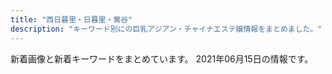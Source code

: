 ```yaml
---
title: "西日暮里・日暮里・鶯谷"
description: "キーワード別にの巨乳アジアン・チャイナエステ嬢情報をまとめました。"
---
```


新着画像と新着キーワードをまとめています。
2021年06月15日の情報です。

<DmmAffiliateIns />
<KeywordTable
  shops={
    [
    {
        "img_links": [
            "https://www.sofia-est.com/img/what/coupon202009.png",
            "https://www.sofia-est.com/img/girl/main/s113_1.jpg",
            "https://www.sofia-est.com/img/girl/thumb/s100_1.jpg",
            "https://www.sofia-est.com/img/girl/list/s108_list.jpg",
            "https://www.sofia-est.com/img/top/topslide20141211.jpg",
            "https://www.sofia-est.com/img/girl/main/s94_1.jpg",
            "https://www.sofia-est.com/img/material/mob_t5.jpg",
            "https://www.sofia-est.com/img/girl/list/s55_list.jpg",
            "https://www.sofia-est.com/img/girl/thumb/s105_2.jpg",
            "https://www.sofia-est.com/img/material/gm4_rollout.png",
            "https://www.sofia-est.com/img/material/mobileqr.png",
            "https://www.sofia-est.com/img/girl/thumb/s81_4.jpg",
            "https://www.sofia-est.com/img/material/hosi5.png",
            "https://www.sofia-est.com/img/girl/thumb/s105_3.jpg",
            "https://www.sofia-est.com/img/girl/list/s113_list.jpg",
            "https://www.sofia-est.com/img/girl/list/s97_list.jpg",
            "https://www.sofia-est.com/img/girl/thumb/s84_1.jpg",
            "https://www.sofia-est.com/img/material/sd_rt_btn.png",
            "https://www.sofia-est.com/img/girl/thumb/s99_1.jpg",
            "https://www.sofia-est.com/img/material/mob_m1_rev1.jpg",
            "https://www.sofia-est.com/img/material/movieicon.png",
            "https://www.sofia-est.com/img/girl/list/s92_list.jpg",
            "https://www.sofia-est.com/img/girl/list/s100_list.jpg",
            "https://www.sofia-est.com/img/material/course_tanta1.png",
            "https://www.sofia-est.com/img/material/noimg_thumb.jpg",
            "https://www.sofia-est.com/img/girl/main/s105_1.jpg",
            "https://www.sofia-est.com/img/girl/list/s94_list.jpg",
            "https://www.sofia-est.com/img/material/coursepoint_rev2.png",
            "https://www.sofia-est.com/img/girl/thumb/s105_5.jpg",
            "https://www.sofia-est.com/img/material/page2_subt1.png",
            "https://www.sofia-est.com/img/material/yakusoku.png",
            "https://www.sofia-est.com/img/girl/thumb/s99_2.jpg",
            "https://www.sofia-est.com/img/material/photo6.jpg",
            "https://www.sofia-est.com/img/girl/thumb/s81_1.jpg",
            "https://www.sofia-est.com/img/material/page6_subt2.png",
            "https://www.sofia-est.com/img/material/mob_m5.jpg",
            "https://www.sofia-est.com/img/girl/list/s81_list.jpg",
            "https://www.sofia-est.com/img/material/gm1_rollout.png",
            "https://www.sofia-est.com/img/girl/list/s106_list.jpg",
            "https://www.sofia-est.com/img/material/top_camp.png",
            "https://www.sofia-est.com/img/girl/main/s89_1.jpg",
            "https://www.sofia-est.com/img/material/movie20141210.jpg",
            "https://www.sofia-est.com/img/girl/thumb/s113_2.jpg",
            "https://www.sofia-est.com/img/material/page6_subt1.png",
            "https://www.sofia-est.com/img/material/pagetop_rollout.png",
            "https://www.sofia-est.com/img/girl/pickup/pickup20200111122329.jpg",
            "https://www.sofia-est.com/img/girl/list/s89_list.jpg",
            "https://www.sofia-est.com/img/girl/thumb/s108_2.jpg",
            "https://www.sofia-est.com/img/girl/thumb/s81_3.jpg",
            "https://www.sofia-est.com/img/material/movie_left_yaji.png",
            "https://www.sofia-est.com/img/material/photo2.jpg",
            "https://www.sofia-est.com/img/material/page5_subt1.png",
            "https://www.sofia-est.com/img/girl/thumb/s108_3.jpg",
            "https://www.sofia-est.com/img/material/top_newface.png",
            "https://www.sofia-est.com/img/material/page7_subt1.png",
            "https://www.sofia-est.com/img/girl/pickup/pickup20191220093702.jpg",
            "https://www.sofia-est.com/img/material/noimg_b.jpg",
            "https://www.sofia-est.com/img/material/page8_subt2.png",
            "https://www.sofia-est.com/img/material/doublecourse_rev1.png",
            "https://www.sofia-est.com/img/girl/thumb/s92_1.jpg",
            "https://www.sofia-est.com/img/material/page3_1_subt1.png",
            "https://www.sofia-est.com/img/material/mob_t2.jpg",
            "https://www.sofia-est.com/img/material/mob_t3.jpg",
            "https://www.sofia-est.com/img/girl/thumb/s97_1.jpg",
            "https://www.sofia-est.com/img/girl/pickup/pickup20191220093623.jpg",
            "https://www.sofia-est.com/img/material/page3_1_subt2.png",
            "https://www.sofia-est.com/img/material/mob_t4.jpg",
            "https://www.sofia-est.com/img/material/page8_subt1.png",
            "https://www.sofia-est.com/img/material/mob_t1.jpg",
            "https://www.sofia-est.com/img/girl/list/s84_list.jpg",
            "https://www.sofia-est.com/img/material/gm5_rollout.png",
            "https://www.sofia-est.com/img/girl/thumb/s105_1.jpg",
            "https://www.sofia-est.com/img/material/page4_subt2.png",
            "https://www.sofia-est.com/img/material/top_news.png",
            "https://www.sofia-est.com/img/material/top_infomation.png",
            "https://www.sofia-est.com/img/material/page5_subt2.png",
            "https://www.sofia-est.com/img/material/top_about.png",
            "https://www.sofia-est.com/img/girl/thumb/s106_1.jpg",
            "https://www.sofia-est.com/img/material/top_kodawari.png",
            "https://www.sofia-est.com/img/material/iph.png",
            "https://www.sofia-est.com/img/material/photo3.jpg",
            "https://www.sofia-est.com/img/material/mob_m2_rev1.jpg",
            "https://www.sofia-est.com/img/material/page3_subt1.png",
            "https://www.sofia-est.com/img/girl/main/s97_1.jpg",
            "https://www.sofia-est.com/img/material/photo4.jpg",
            "https://www.sofia-est.com/img/girl/list/s111_list.jpg",
            "https://www.sofia-est.com/img/material/photo7.jpg",
            "https://www.sofia-est.com/img/girl/thumb/s108_1.jpg",
            "https://www.sofia-est.com/img/girl/thumb/s81_5.jpg",
            "https://www.sofia-est.com/img/material/mob_m3_rev1.jpg",
            "https://www.sofia-est.com/img/girl/main/s99_1.jpg",
            "https://www.sofia-est.com/img/material/courseoption_rev1.png",
            "https://www.sofia-est.com/img/material/photo1.jpg",
            "https://www.sofia-est.com/img/material/photobig.jpg",
            "https://www.sofia-est.com/img/girl/mobilepickup/mobilepickup20200302124127.jpg",
            "https://www.sofia-est.com/img/material/gm6_rollout.png",
            "https://www.sofia-est.com/img/girl/thumb/s113_1.jpg",
            "https://www.sofia-est.com/img/girl/thumb/s56_2.jpg",
            "https://www.sofia-est.com/img/girl/main/s108_1.jpg",
            "https://www.sofia-est.com/img/girl/main/s56_1.jpg",
            "https://www.sofia-est.com/img/girl/thumb/s94_1.jpg",
            "https://www.sofia-est.com/img/girl/main/s81_1.jpg",
            "https://www.sofia-est.com/img/material/top_movie.png",
            "https://www.sofia-est.com/img/girl/thumb/s89_1.jpg",
            "https://www.sofia-est.com/img/girl/thumb/s56_1.jpg",
            "https://www.sofia-est.com/img/girl/pickup/pickup20190509222453.jpg",
            "https://www.sofia-est.com/img/material/page4_subt1.png",
            "https://www.sofia-est.com/img/girl/thumb/s81_2.jpg",
            "https://www.sofia-est.com/img/material/gm2_rollout.png",
            "https://www.sofia-est.com/img/girl/thumb/s97_2.jpg",
            "https://www.sofia-est.com/img/material/top_kodawariimg1.jpg",
            "https://www.sofia-est.com/img/banner/koko_120x60.png",
            "https://www.sofia-est.com/img/girl/thumb/s94_2.jpg",
            "https://www.sofia-est.com/img/top/topslide20141210.jpg",
            "https://www.sofia-est.com/img/material/gm3_rollout.png",
            "https://www.sofia-est.com/img/material/photo8.jpg",
            "https://www.sofia-est.com/img/girl/thumb/s105_4.jpg",
            "https://www.sofia-est.com/img/material/noimg_m.jpg",
            "https://www.sofia-est.com/img/material/top_twitter.png",
            "https://www.sofia-est.com/img/girl/list/s56_list.jpg",
            "https://www.sofia-est.com/img/material/movie_right_yaji.png",
            "https://www.sofia-est.com/img/girl/thumb/s55_1.jpg",
            "https://www.sofia-est.com/img/girl/list/s99_list.jpg",
            "https://www.sofia-est.com/img/material/page6_subt3.png",
            "https://www.sofia-est.com/img/material/mob_youtube.png",
            "https://www.sofia-est.com/img/material/mob_m4.jpg",
            "https://www.sofia-est.com/img/girl/thumb/s89_2.jpg",
            "https://www.sofia-est.com/img/material/photo5.jpg",
            "https://www.sofia-est.com/img/material/phototxt.jpg",
            "https://www.sofia-est.com/img/material/course_tanta2.png",
            "https://www.sofia-est.com/img/girl/list/s105_list.jpg",
            "https://www.sofia-est.com/img/top/topslide20150918.jpg",
            "https://www.sofia-est.com/img/material/top_pickup.png"
        ],
        "name": "\u30bd\u30d5\u30a3\u30a2",
        "station": "JR\u65e5\u66ae\u91cc\u99c5\u5357\u53e3",
        "keywords": {
            "\u30c0\u30a4\u30ca\u30de\u30a4\u30c8": 1,
            "\u30bb\u30af\u30b7\u30fc": 34,
            "G": 2
        },
        "url": "https://www.sofia-est.com/"
    },
    {
        "name": "\u706f\u308a\u5c4b",
        "station": "JR\u897f\u65e5\u66ae\u91cc\u99c5",
        "keywords": {
            "C": 1,
            "86": 9,
            "87": 2,
            "E": 1,
            "84": 2,
            "D": 12,
            "85": 1
        },
        "img_links": [
            "http://chou.ies.bz/photos/sites/85/2021/05/2021051201142065.jpg",
            "http://chou.ies.bz/photos/sites/85/2019/07/2019070106333414.jpg",
            "http://chou.ies.bz/photos/sites/85/2019/07/2019070509385227.jpg",
            "http://chou.ies.bz/photos/sites/85/2020/12/2020121802483415.jpg",
            "http://chou.ies.bz/photos/sites/85/2019/07/2019070106320474.jpg",
            "http://chou.ies.bz/images/s3.png",
            "http://chou.ies.bz/photos/sites/85/2020/10/2020100610383828.jpg",
            "http://chou.ies.bz/images/s_pick.png",
            "http://chou.ies.bz/images/top.png",
            "http://chou.ies.bz/images/n1.jpg",
            "http://chou.ies.bz/photos/sites/85/2019/07/2019070106330942.jpg",
            "http://chou.ies.bz/images/s1.png",
            "http://chou.ies.bz/images/s_news.png",
            "http://chou.ies.bz/photos/sites/85/2020/10/2020100610370157.jpg",
            "http://chou.ies.bz/images/s_staff.jpg",
            "http://chou.ies.bz/photos/sites/85/2020/12/2020120204150858.jpg",
            "http://chou.ies.bz/images/s_link.png",
            "http://chou.ies.bz/images/n3.png",
            "http://chou.ies.bz/images/mobile.png",
            "http://chou.ies.bz/photos/sites/85/2021/04/2021042710033582.jpg",
            "http://chou.ies.bz/photos/sites/85/2019/12/2019120602315853.jpg",
            "http://chou.ies.bz/photos/sites/85/2021/06/2021060901285023.jpg",
            "http://chou.ies.bz/photos/sites/85/2020/12/2020120204265615.jpg",
            "http://chou.ies.bz/photos/sites/85/2019/07/2019070106340260.jpg",
            "http://chou.ies.bz/photos/sites/85/2019/06/2019062803491517.jpg"
        ],
        "url": "http://chou.ies.bz/"
    },
    {
        "name": "\u548c\u5408 \u308f\u3054\u3046",
        "img_links": [
            "http://esthe-aroma.red/images/precau.png",
            "http://esthe-aroma.red/images/news.png",
            "http://esthe-aroma.red/images/cg09.jpg",
            "http://esthe-aroma.red/images/rec.png",
            "http://esthe-aroma.red/images/r4.jpg",
            "http://esthe-aroma.red/link/menlog.jpg",
            "http://esthe-aroma.red/images/cg01.jpg",
            "http://esthe-aroma.red/images/cg07.jpg",
            "http://esthe-aroma.red/images/cg08.jpg",
            "http://esthe-aroma.red/images/staff_s.png",
            "http://esthe-aroma.red/images/r1.jpg",
            "http://esthe-aroma.red/images/cg03.jpg",
            "http://esthe-aroma.red/images/cg06.jpg",
            "http://esthe-aroma.red/images/sruru.jpg",
            "http://esthe-aroma.red/images/cg10.jpg",
            "http://esthe-aroma.red/images/imm.jpg",
            "http://esthe-aroma.red/images/r2.jpg",
            "http://esthe-aroma.red/images/kan.jpg",
            "http://esthe-aroma.red/images/top.png",
            "http://esthe-aroma.red/images/cg02.jpg",
            "http://esthe-aroma.red/images/r3.jpg",
            "http://esthe-aroma.red/images/cg04.jpg",
            "http://esthe-aroma.red/images/evetop.png"
        ],
        "url": "http://esthe-aroma.red/",
        "keywords": {
            "D": 8,
            "E": 1,
            "86": 9
        },
        "station": "JR\u65e5\u66ae\u91cc\u99c5\u6771\u53e3"
    },
    {
        "img_links": [
            "http://onkyoukou.tyo.cm/images/face_bj.jpg",
            "http://onkyoukou.tyo.cm/photos/sites/88/2017/03/staff1.jpg",
            "http://onkyoukou.tyo.cm/images/s_pick.jpg",
            "http://onkyoukou.tyo.cm/images/mobile.jpg",
            "http://onkyoukou.tyo.cm/images/n3.jpg",
            "http://onkyoukou.tyo.cm/photos/sites/88/2017/03/staff4.jpg",
            "http://onkyoukou.tyo.cm/images/line.jpg",
            "http://onkyoukou.tyo.cm/images/face_bj3.jpg",
            "http://onkyoukou.tyo.cm/images/s_staff1.jpg",
            "http://onkyoukou.tyo.cm/images/n1.jpg",
            "http://onkyoukou.tyo.cm/images/acc3.jpg",
            "http://onkyoukou.tyo.cm/images/s_face.jpg",
            "http://onkyoukou.tyo.cm/images/s_news.jpg",
            "http://onkyoukou.tyo.cm/photos/sites/88/2017/03/staff2.jpg",
            "http://onkyoukou.tyo.cm/images/nbj1.jpg",
            "http://onkyoukou.tyo.cm/images/acc2.jpg",
            "http://onkyoukou.tyo.cm/images/top.png",
            "http://onkyoukou.tyo.cm/photos/sites/88/2020/03/2020030111163079.jpg",
            "http://onkyoukou.tyo.cm/images/nbj3.jpg",
            "http://onkyoukou.tyo.cm/images/acc1.jpg",
            "http://onkyoukou.tyo.cm/images/s_link.jpg",
            "http://onkyoukou.tyo.cm/images/s_mobile.jpg",
            "http://onkyoukou.tyo.cm/images/s_staff.jpg"
        ],
        "url": "http://onkyoukou.tyo.cm/",
        "keywords": {
            "87": 3,
            "86": 3,
            "88": 6,
            "C": 13
        },
        "name": "\u6e29\u99a8\u6e2f-\u304a\u3093\u304d\u3087\u3046\u3053\u3046-",
        "station": "JR\u897f\u65e5\u66ae\u91cc\u99c5"
    },
    {
        "url": "http://momo.tyo.cm/",
        "name": "\u6843",
        "station": "JR\u65e5\u66ae\u91cc\u99c5\u5357\u53e3",
        "img_links": [
            "http://momo.tyo.cm/images/tit02.png",
            "http://momo.tyo.cm/images/nav_link05.png",
            "http://momo.tyo.cm/images/tit_com03.png",
            "http://momo.tyo.cm/photos/sites/53/2021/02/2021021607405882.jpg",
            "http://momo.tyo.cm/images/bg_pick.png",
            "http://momo.tyo.cm/images/news.png",
            "http://momo.tyo.cm/photos/sites/53/2021/02/2021021607405658.jpg",
            "http://momo.tyo.cm/images/tit_staff.png",
            "http://momo.tyo.cm/images/tit04.png",
            "http://momo.tyo.cm/images/tit01.png",
            "http://momo.tyo.cm/images/tit_com01.png",
            "http://momo.tyo.cm/images/pagetop.png",
            "http://momo.tyo.cm/images/tit_com02.png",
            "http://momo.tyo.cm/images/tit_com.png",
            "http://momo.tyo.cm/images/border02.png",
            "http://momo.tyo.cm/images/nav_link01.png",
            "http://momo.tyo.cm/images/tit_link01.png",
            "http://momo.tyo.cm/images/nav_link02.png",
            "http://momo.tyo.cm/images/top_slider01.jpg",
            "http://momo.tyo.cm/photos/sites/53/2021/02/2021021607405730.jpg",
            "http://momo.tyo.cm/images/nav_link04.png",
            "http://momo.tyo.cm/images/tit_com05.png",
            "http://momo.tyo.cm/images/nav_link06.png",
            "http://momo.tyo.cm/images/top_slider02.jpg",
            "http://momo.tyo.cm/images/tit03.png",
            "http://momo.tyo.cm/images/tit_com04.png",
            "http://momo.tyo.cm/images/nav_link03.png",
            "http://momo.tyo.cm/photos/sites/53/2021/02/2021021607405578.jpg",
            "http://momo.tyo.cm/images/border01.png",
            "http://momo.tyo.cm/images/tit05.png"
        ],
        "keywords": {
            "86": 15,
            "D": 20,
            "85": 5
        }
    },
    {
        "url": "http://vineryu.xyz/",
        "img_links": [
            "http://vineryu.xyz/uploads/210603/1-210603092541234.jpg",
            "http://vineryu.xyz/uploads/210603/1-210603093435K6.jpg",
            "http://vineryu.xyz/picture/photo01.jpg",
            "http://vineryu.xyz/picture/photo03.jpg",
            "http://vineryu.xyz/uploads/210603/1-21060309341O93.jpg",
            "http://vineryu.xyz/uploads/210608/1-21060Q64509648.jpg",
            "http://vineryu.xyz/uploads/210608/1-21060Q64635522.jpg",
            "http://vineryu.xyz/uploads/210608/1-21060Q6464E40.jpg",
            "http://vineryu.xyz/picture/fla.jpg",
            "http://vineryu.xyz/uploads/210603/1-21060309354I30.jpg",
            "http://vineryu.xyz/uploads/210603/1-210603093535919.jpg",
            "http://vineryu.xyz/uploads/210603/1-2106030925294Y.jpg",
            "http://vineryu.xyz/uploads/210603/1-210603093516146.jpg",
            "http://vineryu.xyz/picture/photo02.jpg",
            "http://vineryu.xyz/uploads/210603/1-210603093505U9.jpg",
            "http://vineryu.xyz/uploads/210603/1-21060309344H02.jpg",
            "http://vineryu.xyz/uploads/210608/1-21060Q64523591.jpg",
            "http://vineryu.xyz/picture/photo04.jpg",
            "http://vineryu.xyz/uploads/210603/1-21060309335L40.jpg"
        ],
        "station": "JR\u65e5\u66ae\u91cc\u99c5\u6771\u53e3",
        "keywords": {
            "\u4e73": 2
        },
        "name": "\u304a\u3072\u3081"
    },
    {
        "img_links": [
            "http://www.minopom.xyz/uploads/allimg/210410/1-210410145124148.jpg",
            "http://minopom.xyz/uploads/210419/1-21041914162C16.jpg",
            "http://www.minopom.xyz/picture/head.jpg",
            "http://minopom.xyz/uploads/210406/1-2104061433121E.jpg",
            "http://minopom.xyz/uploads/210430/1-2104301Q63S18.jpg",
            "http://minopom.xyz/picture/room1.jpg",
            "http://www.minopom.xyz/uploads/allimg/210410/1-210410145204C9.jpg",
            "http://minopom.xyz/uploads/allimg/210410/1-210410144U4934.jpg",
            "http://minopom.xyz/picture/room2.jpg",
            "http://minopom.xyz/picture/head.jpg",
            "http://minopom.xyz/picture/room3.jpg",
            "http://www.minopom.xyz/picture/totop_04.png",
            "http://minopom.xyz/uploads/allimg/210410/1-21041014500NX.jpg",
            "http://minopom.xyz/uploads/210406/1-210406143244C2.jpg",
            "http://www.minopom.xyz/picture/img.site-builder.jpg",
            "http://minopom.xyz/uploads/allimg/210410/1-21041014413S64.jpg",
            "http://minopom.xyz/uploads/allimg/210406/1-21040614313L45.jpg",
            "http://minopom.xyz/uploads/210406/1-210406143111G0.jpg",
            "http://minopom.xyz/uploads/allimg/210410/1-21041014450GC.jpg",
            "http://minopom.xyz/picture/img.site-builder.jpg",
            "http://www.minopom.xyz/uploads/allimg/210410/1-210410144PY50.jpg",
            "http://www.minopom.xyz/uploads/allimg/210410/1-210410144U4934.jpg",
            "http://minopom.xyz/uploads/allimg/210410/1-210410144PY50.jpg",
            "http://minopom.xyz/uploads/allimg/210410/1-2104101450455A.jpg",
            "http://www.minopom.xyz/uploads/allimg/210410/1-21041014500NX.jpg",
            "http://minopom.xyz/uploads/allimg/210410/1-210410144323118.jpg",
            "http://minopom.xyz/uploads/allimg/210410/1-210410145124148.jpg",
            "http://minopom.xyz/uploads/allimg/210410/1-210410145204C9.jpg",
            "http://minopom.xyz/picture/totop_04.png",
            "http://www.minopom.xyz/uploads/allimg/210410/1-2104101450455A.jpg",
            "http://www.minopom.xyz/uploads/allimg/210410/1-21041014413S64.jpg"
        ],
        "name": "\u30ed\u30fc\u30ba",
        "url": "http://minopom.xyz/",
        "station": "JR\u7530\u7aef\u99c5",
        "keywords": {
            "\u4e73": 3
        }
    },
    {
        "name": "\u3082\u307f\u306e\u6728",
        "keywords": {
            "87": 8,
            "86": 8,
            "E": 4,
            "85": 12,
            "C": 16,
            "83": 4,
            "D": 28
        },
        "station": "\u753a\u5c4b\u99c51\u756a\u51fa\u53e3",
        "img_links": [
            "https://mominoki.tyo.ac/images/themes/pink/s_link.png",
            "https://mominoki.tyo.ac/photos/sites/41/2020/09/2020092804344859.jpg",
            "https://mominoki.tyo.ac/photos/sites/41/2020/11/2020111401222038.jpg",
            "https://mominoki.tyo.ac/images/themes/pink/no1.png",
            "https://mominoki.tyo.ac/images/themes/pink/line.png",
            "https://mominoki.tyo.ac/photos/sites/41/2021/06/202106070158042.jpg",
            "https://mominoki.tyo.ac/photos/sites/41/2020/09/2020092810535583.jpg",
            "https://mominoki.tyo.ac/images/themes/pink/s_staff.png",
            "https://mominoki.tyo.ac/images/room3.jpg",
            "https://mominoki.tyo.ac/images/themes/pink/s_ranking.png",
            "https://mominoki.tyo.ac/images/themes/pink/s_news.png",
            "https://mominoki.tyo.ac/images/themes/pink/s_newface.png",
            "https://mominoki.tyo.ac/images/room2.jpg",
            "https://mominoki.tyo.ac/images/themes/pink/r3.jpg",
            "https://mominoki.tyo.ac/photos/sites/41/2020/09/2020092804344656.jpg",
            "https://mominoki.tyo.ac/photos/sites/41/2020/09/2020092804344750.jpg",
            "https://mominoki.tyo.ac/photos/sites/41/2021/03/202103150747058.jpg",
            "https://mominoki.tyo.ac/photos/sites/41/2021/03/202103150746598.jpg",
            "https://mominoki.tyo.ac/photos/sites/41/2020/09/2020092801595154.jpg",
            "https://mominoki.tyo.ac/images/room4.jpg",
            "https://mominoki.tyo.ac/images/themes/pink/s_pickup.png",
            "https://mominoki.tyo.ac/images/themes/pink/mobile.jpg",
            "https://mominoki.tyo.ac/images/themes/pink/no2.png",
            "https://mominoki.tyo.ac/images/room1.jpg"
        ],
        "url": "https://mominoki.tyo.ac/"
    },
    {
        "station": "JR\u65e5\u66ae\u91cc\u99c5",
        "keywords": {},
        "img_links": [
            "http://www.night.ne.jp/nightnet/img/3.jpg",
            "http://www.night.ne.jp/tokyo/hayasi/img/view_5.jpg",
            "http://www.night.ne.jp/nightnet/img/16.jpg",
            "http://www.night.ne.jp/nightnet/img/12a.jpg",
            "http://www.night.ne.jp/nightnet/img/4.jpg",
            "http://www.night.ne.jp/nightnet/img/10.jpg",
            "http://www.night.ne.jp/nightnet/img/17.jpg",
            "http://www.night.ne.jp/tokyo/hayasi/img/view_3.jpg",
            "http://www.night.ne.jp/tokyo/hayasi/img/view_6.jpg",
            "http://www.night.ne.jp/nightnet/img/9.jpg",
            "http://www.night.ne.jp/nightnet/img/6.jpg",
            "http://www.night.ne.jp/nightnet/img/15.jpg",
            "http://www.night.ne.jp/nightnet/img/2.jpg",
            "http://www.night.ne.jp/_format/P/img/whats_news.jpg",
            "http://www.night.ne.jp/nightnet/img/13.jpg",
            "http://www.night.ne.jp/tokyo/hayasi/img/view_4.jpg",
            "http://www.night.ne.jp/nightnet/img/8.jpg",
            "http://www.night.ne.jp/_format/P/img/over_msg_02.jpg",
            "http://www.night.ne.jp/nightnet/img/11.jpg",
            "http://www.night.ne.jp/tokyo/hayasi/img_staff/g_7377.jpg",
            "http://www.night.ne.jp/_format/P/img/index_enter_1.jpg",
            "http://www.night.ne.jp/tokyo/hayasi/img_staff/g_7376.jpg",
            "http://www.night.ne.jp/tokyo/hayasi/img/view_2.jpg",
            "http://www.night.ne.jp/nightnet/img/7.jpg",
            "http://www.night.ne.jp/tokyo/hayasi/img/qr_code.jpg",
            "http://www.night.ne.jp/tokyo/hayasi/img/view_1.jpg",
            "http://www.night.ne.jp/tokyo/hayasi/img/index_top.jpg",
            "http://www.night.ne.jp/nightnet/img/14.jpg",
            "http://www.night.ne.jp/nightnet/img/5.jpg",
            "http://www.night.ne.jp/tokyo/hayasi/img/index_view.jpg",
            "http://www.night.ne.jp/tokyo/hayasi/img/index.jpg",
            "http://www.night.ne.jp/_format/W/img/whats_view.jpg",
            "http://www.night.ne.jp/_format/P/img/over_msg_01.jpg",
            "http://www.night.ne.jp/nightnet/img/1.jpg"
        ],
        "name": "\u6797\u30de\u30c3\u30b5\u30fc\u30b8",
        "url": "http://www.night.ne.jp/tokyo/hayasi/"
    },
    {
        "keywords": {
            "86": 19,
            "F": 3,
            "E": 6,
            "D": 47,
            "94": 3,
            "85": 15,
            "C": 19
        },
        "url": "http://www.mac-riraku106.xyz/",
        "station": "JR\u65e5\u66ae\u91cc\u99c5\u5357\u53e3",
        "img_links": [
            "http://www.mac-riraku106.xyz/uploads/200325/1-2003251H340B9.jpg",
            "http://www.mac-riraku106.xyz/static/picture/michi02.png",
            "http://www.mac-riraku106.xyz/uploads/200310/1-200310130925920.jpg",
            "http://www.mac-riraku106.xyz/uploads/190723/33-1.jpg",
            "http://www.mac-riraku106.xyz/uploads/200501/1-200501144951148.jpg",
            "http://www.mac-riraku106.xyz/uploads/190723/25-1.jpg",
            "http://www.mac-riraku106.xyz/uploads/191128/1-19112Q31009521.jpg",
            "http://www.mac-riraku106.xyz/static/picture/call.png",
            "http://www.mac-riraku106.xyz/uploads/190723/30-1.jpg",
            "http://www.mac-riraku106.xyz/uploads/190926/1-1Z926131T2408.jpg",
            "http://www.mac-riraku106.xyz/uploads/200801/1-200P1110412514.jpg",
            "http://www.mac-riraku106.xyz/uploads/190723/10-2.jpg",
            "http://www.mac-riraku106.xyz/uploads/190723/1-1.jpg",
            "http://www.mac-riraku106.xyz/uploads/200310/1-20031013091I08.jpg",
            "http://www.mac-riraku106.xyz/uploads/200501/1-200501145002a7.jpg",
            "http://www.mac-riraku106.xyz/uploads/200801/1-200P1110631926.jpg",
            "http://www.mac-riraku106.xyz/static/picture/1.jpg",
            "http://www.mac-riraku106.xyz/uploads/191128/1-19112Q3111UF.jpg",
            "http://www.mac-riraku106.xyz/uploads/190826/1-1ZR6144611E0.jpg",
            "http://www.mac-riraku106.xyz/uploads/200501/1-200501125150516.jpg",
            "http://www.mac-riraku106.xyz/uploads/191219/1-19121912423J29.jpg",
            "http://www.mac-riraku106.xyz/uploads/200608/1-20060Q0251EY.jpg",
            "http://www.mac-riraku106.xyz/uploads/191106/1-191106092T0531.jpg",
            "http://www.mac-riraku106.xyz/uploads/200501/1-200501125159161.jpg",
            "http://www.mac-riraku106.xyz/uploads/190723/34-1.jpg",
            "http://www.mac-riraku106.xyz/static/picture/top-img02.png",
            "http://www.mac-riraku106.xyz/uploads/190723/23-1.jpg",
            "http://www.mac-riraku106.xyz/uploads/190723/23-2.jpg",
            "http://www.mac-riraku106.xyz/uploads/191128/1-19112Q3102OP.jpg",
            "http://www.mac-riraku106.xyz/uploads/200818/1-200QQ554231G.jpg",
            "http://www.mac-riraku106.xyz/uploads/200801/1-200P1110A4M2.jpg",
            "http://www.mac-riraku106.xyz/uploads/200310/1-200310130Z0421.jpg",
            "http://www.mac-riraku106.xyz/uploads/190906/1-1ZZ612503C39.jpg",
            "http://www.mac-riraku106.xyz/uploads/190723/1-2.jpg",
            "http://www.mac-riraku106.xyz/uploads/200818/1-200QQ5535E92.jpg",
            "http://www.mac-riraku106.xyz/uploads/191106/1-191106092S0357.jpg",
            "http://www.mac-riraku106.xyz/static/picture/tel.png",
            "http://www.mac-riraku106.xyz/uploads/190826/1-1ZR614462Qa.jpg",
            "http://www.mac-riraku106.xyz/static/picture/michi01.png",
            "http://www.mac-riraku106.xyz/uploads/191209/1-191209123459153.jpg",
            "http://www.mac-riraku106.xyz/uploads/190906/1-1ZZ6125225A4.jpg",
            "http://www.mac-riraku106.xyz/uploads/190723/21-1.jpg",
            "http://www.mac-riraku106.xyz/uploads/191219/1-191219124141563.jpg",
            "http://www.mac-riraku106.xyz/uploads/200501/1-200501145011C2.jpg",
            "http://www.mac-riraku106.xyz/uploads/191008/1-19100Q5453V63.jpg",
            "http://www.mac-riraku106.xyz/uploads/200317/1-20031G4420c38.jpg",
            "http://www.mac-riraku106.xyz/static/picture/top-img03.png",
            "http://www.mac-riraku106.xyz/uploads/191209/1-1912091229204E.jpg",
            "http://www.mac-riraku106.xyz/uploads/191209/1-191209122ZY50.jpg",
            "http://www.mac-riraku106.xyz/uploads/190926/1-1Z926131R6102.jpg",
            "http://www.mac-riraku106.xyz/uploads/191008/1-19100Q5451M20.jpg",
            "http://www.mac-riraku106.xyz/uploads/200317/1-20031G44235R7.jpg",
            "http://www.mac-riraku106.xyz/static/picture/top-img01.png",
            "http://www.mac-riraku106.xyz/static/picture/top-img09.png",
            "http://www.mac-riraku106.xyz/uploads/200501/1-200501125251121.jpg",
            "http://www.mac-riraku106.xyz/uploads/200325/1-2003251H312V4.jpg",
            "http://www.mac-riraku106.xyz/uploads/200317/1-20031G44220J0.jpg",
            "http://www.mac-riraku106.xyz/uploads/200608/1-20060Q02506204.jpg",
            "http://www.mac-riraku106.xyz/uploads/200501/1-200501125300127.jpg",
            "http://www.mac-riraku106.xyz/uploads/190723/10-1.jpg",
            "http://www.mac-riraku106.xyz/uploads/200818/1-200QQ55415J4.jpg",
            "http://www.mac-riraku106.xyz/uploads/190723/23-3.jpg",
            "http://www.mac-riraku106.xyz/static/picture/2.jpg",
            "http://www.mac-riraku106.xyz/uploads/191106/1-191106092J62Y.jpg"
        ],
        "name": "\u306f\u305f\u3061"
    },
    {
        "name": "\u307f\u306a\u307f",
        "station": "JR\u65e5\u66ae\u91cc\u99c5\u6771\u53e3",
        "img_links": [
            "http://www.es-minami.com/images/pick_staff6.jpg",
            "http://es-minami.com/images/sayuri2.jpg",
            "http://www.es-minami.com/gals/sayuri1.jpg",
            "http://www.es-minami.com/img/mika1.jpg",
            "http://www.es-minami.com/gals/rika1.jpg",
            "http://es-minami.com/gals/sakura1.jpg",
            "http://www.es-minami.com/gals/sayuri2.jpg",
            "http://es-minami.com/gals/sayuri1.jpg",
            "http://www.es-minami.com/images/nana1.jpg",
            "http://www.es-minami.com/images/yuki1.jpg",
            "http://es-minami.com/gals/mika2.jpg",
            "http://www.es-minami.com/gals/sakura1.jpg",
            "http://es-minami.com/img/sayuri1.jpg",
            "http://www.es-minami.com/images/staff-bar.png",
            "http://es-minami.com/images/pick_staff6.jpg",
            "http://www.es-minami.com/images/news.png",
            "http://es-minami.com/gals/yuki1.jpg",
            "http://es-minami.com/gals/rika1.jpg",
            "http://www.es-minami.com/images/sayuri1.jpg",
            "http://www.es-minami.com/gals/nana1.jpg",
            "http://www.es-minami.com/images/sayuri2.jpg",
            "http://es-minami.com/images/rika1.jpg",
            "http://es-minami.com/img/riri1.jpg",
            "http://www.es-minami.com/img/mika2.jpg",
            "http://es-minami.com/images/mika2.jpg",
            "http://www.es-minami.com/images/mobole.png",
            "http://www.es-minami.com/images/mika1.jpg",
            "http://www.es-minami.com/img/riri1.jpg",
            "http://es-minami.com/images/sayuri1.jpg",
            "http://es-minami.com/gals/riri1.jpg",
            "http://www.es-minami.com/gals/yuki1.jpg",
            "http://www.es-minami.com/img/sayuri1.jpg",
            "http://es-minami.com/gals/sayuri2.jpg",
            "http://es-minami.com/img/nana1.jpg",
            "http://www.es-minami.com/gals/mika1.jpg",
            "http://www.es-minami.com/img/sayuri2.jpg",
            "http://es-minami.com/images/mika1.jpg",
            "http://es-minami.com/images/nana1.jpg",
            "http://www.es-minami.com/gals/mika2.jpg",
            "http://www.es-minami.com/img/yuki1.jpg",
            "http://es-minami.com/img/sayuri2.jpg",
            "http://es-minami.com/img/yuki1.jpg",
            "http://es-minami.com/img/mika1.jpg",
            "http://es-minami.com/images/staff-bar.png",
            "http://www.es-minami.com/images/mika2.jpg",
            "http://es-minami.com/images/news.png",
            "http://es-minami.com/images/mobole.png",
            "http://www.es-minami.com/gals/riri1.jpg",
            "http://www.es-minami.com/img/nana1.jpg",
            "http://es-minami.com/images/riri1.jpg",
            "http://es-minami.com/gals/nana1.jpg",
            "http://es-minami.com/gals/mika1.jpg",
            "http://www.es-minami.com/images/rika1.jpg",
            "http://www.es-minami.com/images/riri1.jpg",
            "http://es-minami.com/images/yuki1.jpg",
            "http://es-minami.com/img/mika2.jpg"
        ],
        "keywords": {},
        "url": "http://es-minami.com/"
    },
    {
        "img_links": [
            "http://www.relax-mirai.info/gals/risa1.jpg",
            "http://www.relax-mirai.info/images/risa1.jpg",
            "http://www.relax-mirai.info/images/momo1.jpg",
            "http://www.relax-mirai.info/images/info01.jpg",
            "http://www.relax-mirai.info/images/sayuri1.jpg",
            "http://www.relax-mirai.info/images/qr.jpg",
            "http://www.relax-mirai.info/images/m02.jpg",
            "http://www.relax-mirai.info/gals/kaka1.jpg",
            "http://www.relax-mirai.info/images/m04.jpg",
            "http://www.relax-mirai.info/images/info02.jpg",
            "http://www.relax-mirai.info/i/120/sayuri1.jpg",
            "http://www.relax-mirai.info/i/images/momo1.jpg",
            "http://www.relax-mirai.info/i/images/sayuri1.jpg",
            "http://www.relax-mirai.info/gals/emi1.jpg",
            "http://www.relax-mirai.info/gals/aki1.jpg",
            "http://www.relax-mirai.info/images/m03.jpg"
        ],
        "name": "\u672a\u6765",
        "keywords": {},
        "url": "http://www.relax-mirai.info/",
        "station": "\u65e5\u66ae\u91cc\u99c5\u6771\u53e3"
    },
    {
        "station": "JR\u9daf\u8c37\u99c5\u5317\u53e3",
        "keywords": {
            "C": 15
        },
        "url": "http://es-rlx.com/",
        "img_links": [
            "http://es-rlx.com/img/access/roaddm.png",
            "http://es-rlx.com/img/ttl_mobile.png",
            "http://es-rlx.com/staff/minami/01.jpg",
            "http://es-rlx.com/img/ttl_tnew.png",
            "http://es-rlx.com/img/access/road04.jpg",
            "http://es-rlx.com/img/ft_tel.png",
            "http://es-rlx.com/img/ttl_staff.png",
            "http://es-rlx.com/img/access/road03.jpg",
            "http://es-rlx.com/staff/minami/01mb.jpg",
            "http://es-rlx.com/img/access/road02.jpg",
            "http://es-rlx.com/staff/sakura/01mb.jpg",
            "http://es-rlx.com/img/access/kanban.png",
            "http://es-rlx.com/staff/sakura/01.jpg",
            "http://es-rlx.com/pic/top2.jpg",
            "http://es-rlx.com/staff/yuki/01mb.jpg",
            "http://es-rlx.com/pic/top3.jpg",
            "http://es-rlx.com/img/youtube.jpg",
            "http://es-rlx.com/img/ttl_rec.png",
            "http://es-rlx.com/staff/yuki/01.jpg",
            "http://es-rlx.com/pic/top1.jpg",
            "http://es-rlx.com/pic/head.png",
            "http://es-rlx.com/img/access/road01.jpg",
            "http://es-rlx.com/i/files/homeimg.jpg"
        ],
        "name": "\u5065\u7f8e\u5802"
    },
    {
        "url": "http://aroma-est.net/",
        "img_links": [
            "http://aroma-est.net/images/an_5_01.jpg",
            "http://aroma-est.net/images/slider/slide2s.png",
            "http://aroma-est.net/images/r4.png",
            "http://aroma-est.net/images/index_01.jpg",
            "http://aroma-est.net/images/no.png",
            "http://aroma-est.net/images/staff_images/sta4.jpg",
            "http://aroma-est.net/images/r2.png",
            "http://aroma-est.net/images/r5.png",
            "http://aroma-est.net/images/an_6_01.jpg",
            "http://aroma-est.net/images/an_4_02.jpg",
            "http://aroma-est.net/images/an_1_01.jpg",
            "http://aroma-est.net/images/r1.png",
            "http://aroma-est.net/images/slider/slide3.png",
            "http://aroma-est.net/images/slider/slide3s.png",
            "http://aroma-est.net/images/staff_images/st2.jpg",
            "http://aroma-est.net/images/an_4_01.jpg",
            "http://aroma-est.net/images/staff_images/sl.png",
            "http://aroma-est.net/images/an_6_02.jpg",
            "http://aroma-est.net/images/staff_images/st5.jpg",
            "http://aroma-est.net/images/staff_images/st21.jpg",
            "http://aroma-est.net/images/staff_images/sta5.jpg",
            "http://aroma-est.net/images/staff_images/st4.jpg",
            "http://aroma-est.net/images/index-1.jpg",
            "http://aroma-est.net/images/r6.png",
            "http://aroma-est.net/images/r8.png",
            "http://aroma-est.net/images/staff_images/sta7.jpg",
            "http://aroma-est.net/images/slider/slide1s.png",
            "http://aroma-est.net/images/an_2_01.jpg",
            "http://aroma-est.net/images/an_3_01.jpg",
            "http://aroma-est.net/images/slider/slide2.png",
            "http://aroma-est.net/images/staff_images/sta1.jpg",
            "http://aroma-est.net/images/index-2.jpg",
            "http://aroma-est.net/images/an_3_02.jpg",
            "http://aroma-est.net/images/staff_images/sta2.jpg",
            "http://aroma-est.net/images/an_5_02.jpg",
            "http://aroma-est.net/images/sys1.jpg",
            "http://aroma-est.net/images/r3.png",
            "http://aroma-est.net/images/an_1_02.jpg",
            "http://aroma-est.net/images/fbb.jpg",
            "http://aroma-est.net/images/r7.png",
            "http://aroma-est.net/images/qr.jpg",
            "http://aroma-est.net/images/staff_images/st1.jpg",
            "http://aroma-est.net/images/staff_images/st7.jpg",
            "http://aroma-est.net/images/slider/slide1.png",
            "http://aroma-est.net/images/an_2_02.jpg"
        ],
        "name": "\u96c5",
        "keywords": {
            "E": 8,
            "D": 12,
            "86": 20
        },
        "station": "JR\u9daf\u8c37\u99c5\u5317\u53e3"
    },
    {
        "name": "\u307b\u307b\u3048\u307f",
        "url": "http://www.hohoemi.es-relax.info/",
        "img_links": [
            "http://www.hohoemi.es-relax.info/gals/yuyu1.jpg",
            "http://www.hohoemi.es-relax.info/images/img03.jpg",
            "http://www.hohoemi.es-relax.info/images/newsbar.jpg",
            "http://www.hohoemi.es-relax.info/gals/nana1.jpg",
            "http://www.hohoemi.es-relax.info/images/r04.jpg",
            "http://www.hohoemi.es-relax.info/images/r03.jpg",
            "http://www.hohoemi.es-relax.info/images/img04.jpg",
            "http://www.hohoemi.es-relax.info/images/r01.jpg",
            "http://www.hohoemi.es-relax.info/i/room/r02.jpg",
            "http://www.hohoemi.es-relax.info/images/r05.jpg",
            "http://www.hohoemi.es-relax.info/i/room/r03.jpg",
            "http://www.hohoemi.es-relax.info/gals/karin1.jpg",
            "http://www.hohoemi.es-relax.info/images/img02.jpg",
            "http://www.hohoemi.es-relax.info/images/162-1.jpg",
            "http://www.hohoemi.es-relax.info/i/room/r01.jpg",
            "http://www.hohoemi.es-relax.info/images/r02.jpg",
            "http://www.hohoemi.es-relax.info/i/room/r04.jpg",
            "http://www.hohoemi.es-relax.info/gals/mirai1.jpg",
            "http://www.hohoemi.es-relax.info/gals/nanami1.jpg"
        ],
        "keywords": {},
        "station": "JR\u897f\u65e5\u66ae\u91cc\u99c5"
    },
    {
        "name": "\u5fc3\u7f8e",
        "station": "JR\u9daf\u8c37\u99c5\u5317\u53e3",
        "keywords": {},
        "url": "http://www.ai-lian.work/",
        "img_links": [
            "http://www.ai-lian.work/images/sys1.jpg",
            "http://www.ai-lian.work/images/line.png",
            "http://www.ai-lian.work/img/saya1.jpg",
            "http://www.ai-lian.work/images/int1.jpg",
            "http://www.ai-lian.work/images/3.jpg",
            "http://www.ai-lian.work/images/news.jpg",
            "http://www.ai-lian.work/images/int2.jpg",
            "http://www.ai-lian.work/images/head.jpg",
            "http://www.ai-lian.work/images/ta.jpg",
            "http://www.ai-lian.work/images/mobile.jpg",
            "http://www.ai-lian.work/images/tel.jpg",
            "http://www.ai-lian.work/img/yui1.jpg",
            "http://www.ai-lian.work/img/aya1.jpg",
            "http://www.ai-lian.work/images/1.jpg",
            "http://www.ai-lian.work/images/rec1.jpg",
            "http://www.ai-lian.work/images/staff_t.jpg",
            "http://www.ai-lian.work/images/2.jpg",
            "http://www.ai-lian.work/images/interior_t.jpg"
        ]
    },
    {
        "station": "JR\u897f\u65e5\u66ae\u91cc\u99c5",
        "img_links": [
            "http://flowerscent.este.work/2/uploadimg/1621772192.jpeg",
            "http://flowerscent.este.work/head_2_4691_1553674270815382.png",
            "http://flowerscent.este.work/2/uploadimg/1621772225.jpg",
            "http://flowerscent.este.work/head_1_4691_1553674270167089.png",
            "http://flowerscent.este.work/head_3_4691_1556258938113847.png",
            "http://flowerscent.este.work/2/uploadimg/1600260826.jpg",
            "http://flowerscent.este.work/2/uploadimg/1599833697.jpg"
        ],
        "name": "\u3075\u308f\u3075\u308f",
        "url": "http://flowerscent.este.work/",
        "keywords": {
            "87": 24,
            "D": 12,
            "83": 36,
            "86": 12,
            "84": 12,
            "C": 48,
            "E": 24
        }
    }
]
}
/>
<DmmAffiliateScript />
